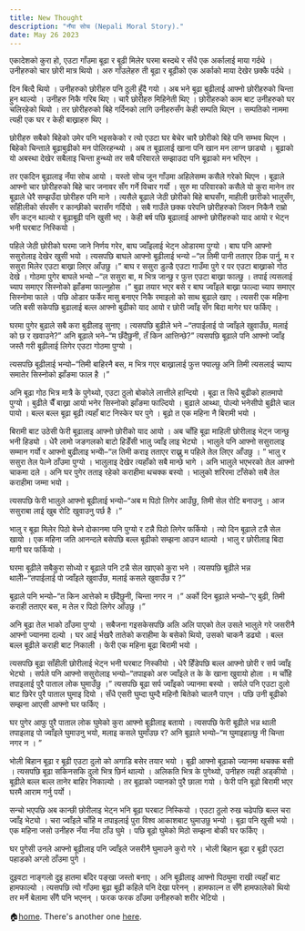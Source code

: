 ```yaml
---
title: New Thought
description: "नँया सोच (Nepali Moral Story)."
date: May 26 2023
---
```



एकादेशको कुरा हो, एउटा गाँउमा बूढा र बूढी मिलेर घरमा बस्दथे र सँधै एक अर्कालाई माया गर्दथे । उनीहरुको चार छोरी मात्र थियो । अरु गाँउलेहरु ती बूढा र बूढीको एक अर्काको माया देखेर छक्कै पर्दथे ।

दिन बित्दै थियो । उनीहरुको छोरीहरु पनि ठुली हुँदै गयो । अब भने बूढा बुढीलाई आफ्नो छोरीहरुको चिन्ता हुन थाल्यो । उनीहरु निकै गरिब थिए । चारै छोरीहरु मिहिनेती थिए । छोरीहरुको काम बाट उनीहरुको घर चलिरहेको थियो । तर छोरीहरुको बिहे गर्दिनको लागि उनीहरुसँग केही सम्पति थिएन । सम्पतिको नाममा त्यही एक घर र केही बाख्राहरु थिए ।

छोरीहरु सबैको बिहेको उमेर पनि भइसकेको र त्यो एउटा घर बेचेर चारै छोरीको बिहे पनि सम्भव थिएन । बिहेको चिन्ताले बूढाबुढीको मन पोलिरहन्थ्यो । अब त बूढालाई खाना पनि खान मन लाग्न छाड्यो । बूढाको यो अबस्था देखेर सबैलाइ चिन्ता हुन्थ्यो तर सबै परिवारले सम्झाउदा पनि बूढाको मन भरिएन ।

तर एकदिन बूढालाइ नँया सोच आयो । यस्तो सोच जून गाँउमा अहिलेसम्म कसैले गरेको थिएन । बूढाले आफ्नो चार छोरीहरुको बिहे चार जनावर सँग गर्ने विचार गर्यो ।
सुरु मा परिवारको कसैले यो कुरा मानेन तर बूढाले धेरै सम्झउँदा छोरीहरु पनि माने ।
त्यसैले बूढाले जेठी छोरीको बिहे बाघसँग, माहीली छारीको भालुसँग, साँहीलीको र्सपसँग र कान्छीको चरासँग गर्दियो ।
सबै गाउँले छक्क परेपनि छोरीहरुको जिवन निकैनै राम्रो सँग कट्न थाल्यो र बूढाबूढी पनि खुसी भए ।
केही बर्ष पछि बूढालाई आफ्नो छोरीहरुको याद आयो र भेट्न भनी घरबाट निस्कियो ।

पहिले जेठी छोरीको घरमा जाने निर्णय गरेर, बाघ ज्वाँइलाई भेट्न ओडारमा पुग्यो । बाघ पनि आफ्नो ससुरोलाइ देखेर खुसी भयो ।
त्यसपछि बाघले आफ्नो बूढीलाई भन्यो –“ल तिमी पानी तताएर ठिक पार्नु, म र ससुरा मिलेर एउटा बाख्रा लिएर आँउछु ।” बाघ र ससुरा डुल्डै एउटा गाउँमा पुगे र पर एउटा बाख्राको गोठ देखे । गोठमा पुगेर बाघले भन्यो –“ल ससुरा बा, म भित्र जान्छु र फुत्त एउटा बाख्रा फाल्छु । तपाई त्यसलाई च्याप समाएर सिस्नोको झाँङमा फाल्नुहोस ।”
बुढा तयार भएर बसे र बाघ ज्वाँइले बाख्रा फाल्दा च्याप समाएर सिस्नोमा फाले । पछि ओडार फर्केर मासु बनाएर निकै रमाइलो को साथ बुढाले खाए । त्यसरी एक महिना जति बसी सकेपछि बुढालाई बल्ल आफ्नो बुढीको याद आयो र छोरी ज्वाँइ सँग बिदा मागेर घर फर्किए ।

घरमा पुगेर बुढाले सबै करा बुढीलाइ सुनाए । त्यसपछि बुढीले भने –“तपाईलाई पो ज्वाँइले खुवाउँछ, मलाई को छ र खवाउने?”
अनि बूढाले भने–“म छँदैछुनी, तँ किन आत्तिन्छे?”
त्यसपछि बूढाले पनि आफ्नो ज्वाँइ जस्तै गरी बूढीलाई लिगेर एउटा गोठमा पुग्यो ।

त्यसपछि बूढीलाई भन्यो–“तिमी बाहिरनै बस, म भित्र गएर बाख्रालाई फुत्त फ्याल्छु अनि तिमी त्यसलाई च्याप्प समातेर सिस्नोको झाँङमा फाल है ।”

अनि बूढा गोठ भित्र मात्रै के पुगेथ्यो, एउटा ठुलो बोकोले लात्तीले हान्दियो । बूढा त सिधै बुढीको हातमापो पुग्यो । बुढीले चैँ बाख्रा आयो भनेर सिस्नोको झाँङमा फाल्दियो । बुढाले आथ्था, पोल्यो भनेसीपो बुढीले चाल पायो । बल्ल बल्ल बूढा बूढी त्यहाँ बाट निस्केर घर पुगे । बूढो त एक महिना नै बिरामी भयो ।

बिरामी बाट उठेसी फेरी बूढालाइ आफ्नो छोरीको याद आयो । अब चाँहि बूढा माहिली छोरीलाइ भेट्न जान्छु भनी हिड्यो । धेरै लामो जङगलको बाटो हिडेँसी भालु ज्वाँइ लाइ भेट्यो ।
भालुले पनि आफ्नो ससुरालाइ सम्मान गर्यो र आफ्नो बुढीलाइ भन्योे–“ल तिमी कराइ तताएर राख्नु म पहिले तेल लिएर आँउछु । ” भालु र ससुरा तेल पेल्ने ठाँउमा पुग्यो । भालुलाइ देखेर त्यहाँको सबै मान्छे भागे । अनि भालुले भएभरको तेल आफ्नो चाकमा दले । अनि घर पुगेर तताइ रहेको कराहीमा थचक्क बस्यो । भालुको शरिरमा टाँसेको सबै तेल कराहीमा जम्मा भयो ।

त्यसपछि फेरी भालुले आफ्नो बूढीलाई भन्यो–“अब म पिठो लिगेर आउँछु, तिमी सेल रोटि बनाउनु । आज ससुराबा लाई खुब रोटि खुवाउनु पर्छ है ।”

भालु र बूढा मिलेर पिठो बेच्ने दोकानमा पनि पुग्यो र टन्नै पिठो लिगेर फर्कियो । त्यो दिन बूढाले टन्नै सेल खायो । एक महिना जति आनन्दले बसेपछि बल्ल बूढीको सम्झना आउन थाल्यो । भालु र छोरीलाइ बिदा मागी घर फर्कियो ।

घरमा बूढीले सबैकुरा सोध्यो र बूढाले पनि टन्नै सेल खाएको कुरा भने । त्यसपछि बूढीले भन्न थालीे–“तपाईलाई पो ज्वाँइले खुवाउँछ, मलाई कसले खुवाउँछ र ?”

बूढाले पनि भन्यो–“त किन आत्तेको म छँदैछुनी, चिन्ता नगर न ।”
अर्को दिन बूढाले भन्यो–“ए बुढी, तिमी कराही तताएर बस, म तेल र पिठो लिगेर आँउछु ।”

अनि बूढा तेल भाको ठाँउमा पुग्यो । सबैजना गइसकेसपछि अलि अलि पाएको तेल उसले भालुले गरे जसरीनै आफ्नो ज्यानमा दल्यो । घर आई र्भखरै तातेको कराहीमा के बसेको थियो, उसको चाकनै डढ्यो । बल्ल बल्ल बूढीले कराही बाट निकाली । फेरी एक महिना बूढा बिरामी भयो ।

त्यसपछि बूढा साँहीली छोरीलाई भेट्न भनी घरबाट निस्कीयो । धेरै हिँडेपछि बल्ल आफ्नो छोरी र सर्प ज्वाँइ भेट्यो । सर्पले पनि आफ्नो ससुरोलाइ भन्यो–“तपाइको अरु ज्वाँइले त के के खाना खुवायो होला । म चाँहि तपाइलाई पुरै पाताल लोक घुमाउँछु ।” त्यसपछि बूढा सर्प ज्वाँइको ज्यानमा बस्यो । सर्पले पनि एउटा दुलो बाट छिरेर पुरै पाताल घुमाइ दियो । सँधै एसरी घुम्दा घुम्दै महिनौ बितेको चालनै पाएन । पछि उनी बूढीको सम्झना आएसी आफ्नो घर फर्किए ।

घर पुगेर आफु पुरै पाताल लोक घुमेको कुरा आफ्नो बूढीलाइ बतायो । त्यसपछि फेरी बूढीले भन्न थाली तपाइलाइ पो ज्वाँइले घुमाउनु भयो, मलाइ कसले घुमाँउछ र?
अनि बूढाले भन्यो–“म घुमाइहाल्छु नी चिन्ता नगर न । ”

भोली बिहान बूढा र बूढी एउटा दुलो को अगाडि बसेर तयार भयो । बूढी आफ्नो बूढाको ज्यानमा थचक्क बसी । त्यसपछि बूढा सकिनसकि दुलो भित्र छिर्न थाल्यो । अलिकति भित्र के पुगेथ्यो, उनीहरु त्यही अड्कीयो । बूढीले बल्ल बल्ल तानेर बाहिर निकाल्यो । तर बूढाको ज्यानको पुरै छाला गयो । फेरी पनि बूढो बिरामी भएर घरमै आराम गर्नु पर्यो ।

सन्चो भएपछि अब कान्छी छोरीलाइ भेट्न भनि बूढा घरबाट निस्कियो । एउटा ठुलो रुख चढेपछि बल्ल चरा ज्वाँइ भेट्यो । चरा ज्वाँइले चाँहि म तपाइलाई पुरा विश्व आकाशबाट घुमाउछु भन्यो । बूढा पनि खुसी भयो । एक महिना जसो उनीहरु नँया नँया ठाँउ घुमे । पछि बूढो घुमेको मिठो सम्झना बोकी घर फर्किए ।

घर पुगेसी उनले आफ्नो बूढीलाइ पनि ज्वाँइले जसरीनै घुमाउने कुरो गरे । भोली बिहान बूढा र बूढी एउटा पहाडको अग्लो ठाँउमा पुगे ।

दुइवटा नाङ्गलो दुइ हातमा बाँदेर पङ्खा जस्तो बनाए । अनि बूढीलाइ आफ्नो पिठ्युमा राखी त्यहाँ बाट हामफाल्यो । त्यसपछि त्यो गाँउमा बूढा बूढी कहिले पनि देखा परेनन् । हामफाल्न त सँगै हामफालेको थियो तर मर्ने बेलामा सँगै पनि भएनन् । फरक फरक ठाँउमा उनीहरुको शरीर भेटियो ।

🏠[home](/).
There's another one [here](/posts/example-post).
